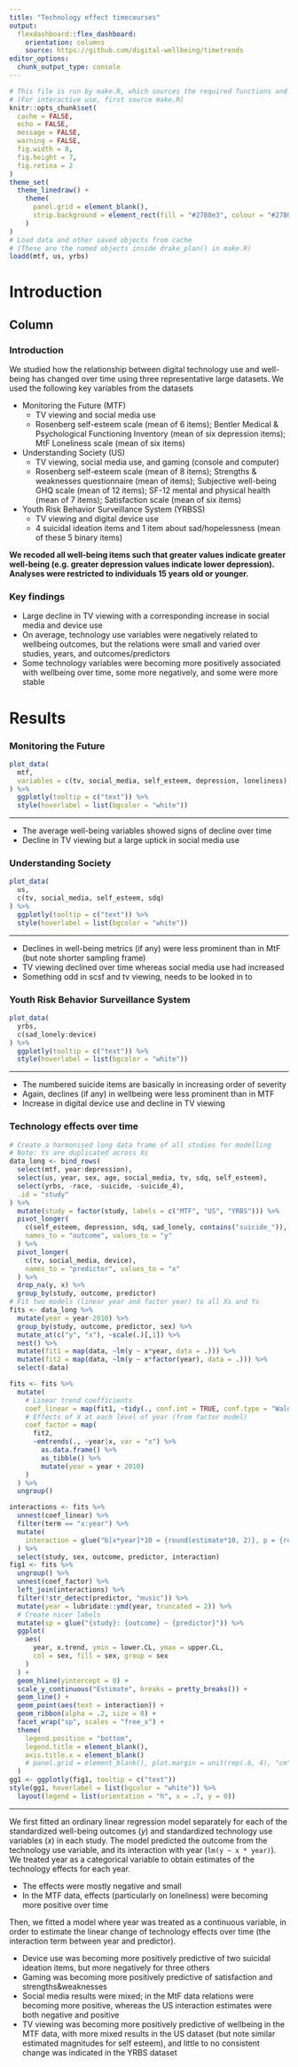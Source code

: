 ```yaml
---
title: "Technology effect timecourses"
output: 
  flexdashboard::flex_dashboard:
    orientation: columns
    source: https://github.com/digital-wellbeing/timetrends
editor_options: 
  chunk_output_type: console
---
```


```r
# This file is run by make.R, which sources the required functions and loads the necessary packages
# (For interactive use, first source make.R)
knitr::opts_chunk$set(
  cache = FALSE,
  echo = FALSE,
  message = FALSE,
  warning = FALSE,
  fig.width = 8,
  fig.height = 7,
  fig.retina = 2
)
theme_set(
  theme_linedraw() +
    theme(
      panel.grid = element_blank(),
      strip.background = element_rect(fill = "#2780e3", colour = "#2780e3")
    )
)
# Load data and other saved objects from cache
# (These are the named objects inside drake_plan() in make.R)
loadd(mtf, us, yrbs)
```

# Introduction

## Column

### Introduction

We studied how the relationship between digital technology use and well-being has changed over time using three representative large datasets. We used the following key variables from the datasets

- Monitoring the Future (MTF)
  - TV viewing and social media use
  - Rosenberg self-esteem scale (mean of 6 items); Bentler Medical & Psychological Functioning Inventory (mean of six depression items); MtF Loneliness scale (mean of six items)
- Understanding Society (US)
  - TV viewing, social media use, and gaming (console and computer)
  - Rosenberg self-esteem scale (mean of 8 items); Strengths & weaknesses questionnaire (mean of items); Subjective well-being GHQ scale (mean of 12 items); SF-12 mental and physical health (mean of 7 items); Satisfaction scale (mean of six items)
- Youth Risk Behavior Surveillance System (YRBSS)
  - TV viewing and digital device use
  - 4 suicidal ideation items and 1 item about sad/hopelessness (mean of these 5 binary items)

**We recoded all well-being items such that greater values indicate greater well-being (e.g. greater depression values indicate lower depression). Analyses were restricted to individuals 15 years old or younger.**

### Key findings

- Large decline in TV viewing with a corresponding increase in social media and device use
- On average, technology use variables were negatively related to wellbeing outcomes, but the relations were small and varied over studies, years, and outcomes/predictors
- Some technology variables were becoming more positively associated with wellbeing over time, some more negatively, and some were more stable

# Results {.storyboard}

### Monitoring the Future

```r
plot_data(
  mtf, 
  variables = c(tv, social_media, self_esteem, depression, loneliness)
) %>% 
  ggplotly(tooltip = c("text")) %>% 
  style(hoverlabel = list(bgcolor = "white"))
```

***

- The average well-being variables showed signs of decline over time 
- Decline in TV viewing but a large uptick in social media use

### Understanding Society

```r
plot_data(
  us,
  c(tv, social_media, self_esteem, sdq)
) %>% 
  ggplotly(tooltip = c("text")) %>% 
  style(hoverlabel = list(bgcolor = "white"))
```

***

- Declines in well-being metrics (if any) were less prominent than in MtF (but note shorter sampling frame)
- TV viewing declined over time whereas social media use had increased
- Something odd in scsf and tv viewing, needs to be looked in to

### Youth Risk Behavior Surveillance System

```r
plot_data(
  yrbs,
  c(sad_lonely:device)
) %>% 
  ggplotly(tooltip = c("text")) %>% 
  style(hoverlabel = list(bgcolor = "white"))
```

***

- The numbered suicide items are basically in increasing order of severity
- Again, declines (if any) in wellbeing were less prominent than in MTF
- Increase in digital device use and decline in TV viewing

### Technology effects over time

```r
# Create a harmonised long data frame of all studies for modelling
# Note: Ys are duplicated across Xs
data_long <- bind_rows(
  select(mtf, year:depression),
  select(us, year, sex, age, social_media, tv, sdq, self_esteem),
  select(yrbs, -race, -suicide, -suicide_4),
  .id = "study"
) %>% 
  mutate(study = factor(study, labels = c("MTF", "US", "YRBS"))) %>%
  pivot_longer(
    c(self_esteem, depression, sdq, sad_lonely, contains("suicide_")), 
    names_to = "outcome", values_to = "y"
  ) %>%
  pivot_longer(
    c(tv, social_media, device), 
    names_to = "predictor", values_to = "x"
  ) %>%
  drop_na(y, x) %>%
  group_by(study, outcome, predictor)
# Fit two models (linear year and factor year) to all Xs and Ys
fits <- data_long %>%
  mutate(year = year-2010) %>%
  group_by(study, outcome, predictor, sex) %>% 
  mutate_at(c("y", "x"), ~scale(.)[,1]) %>% 
  nest() %>% 
  mutate(fit1 = map(data, ~lm(y ~ x*year, data = .))) %>%
  mutate(fit2 = map(data, ~lm(y ~ x*factor(year), data = .))) %>%
  select(-data)

fits <- fits %>% 
  mutate(
    # Linear trend coefficients
    coef_linear = map(fit1, ~tidy(., conf.int = TRUE, conf.type = "Wald")),
    # Effects of X at each level of year (from factor model)
    coef_factor = map(
      fit2, 
      ~emtrends(., ~year|x, var = "x") %>% 
        as.data.frame() %>% 
        as_tibble() %>% 
        mutate(year = year + 2010)
    )
  ) %>% 
  ungroup()
```

```r
interactions <- fits %>% 
  unnest(coef_linear) %>% 
  filter(term == "x:year") %>% 
  mutate(
    interaction = glue("b[x*year]*10 = {round(estimate*10, 2)}, p = {round(p.value, 4)}")
  ) %>% 
  select(study, sex, outcome, predictor, interaction)
fig1 <- fits %>%
  ungroup() %>% 
  unnest(coef_factor) %>% 
  left_join(interactions) %>% 
  filter(!str_detect(predictor, "music")) %>% 
  mutate(year = lubridate::ymd(year, truncated = 2)) %>% 
  # Create nicer labels
  mutate(sp = glue("{study}: {outcome} ~ {predictor}")) %>% 
  ggplot(
    aes(
      year, x.trend, ymin = lower.CL, ymax = upper.CL, 
      col = sex, fill = sex, group = sex
    )
  ) +
  geom_hline(yintercept = 0) +
  scale_y_continuous("Estimate", breaks = pretty_breaks()) +
  geom_line() +
  geom_point(aes(text = interaction)) +
  geom_ribbon(alpha = .2, size = 0) +
  facet_wrap("sp", scales = "free_x") +
  theme(
    legend.position = "bottom", 
    legend.title = element_blank(),
    axis.title.x = element_blank()
    # panel.grid = element_blank(), plot.margin = unit(rep(.6, 4), "cm")
  )
gg1 <- ggplotly(fig1, tooltip = c("text"))
style(gg1, hoverlabel = list(bgcolor = "white")) %>% 
  layout(legend = list(orientation = "h", x = .7, y = 0))
```

***

We first fitted an ordinary linear regression model separately for each of the standardized well-being outcomes ($y$) and standardized technology use variables ($x$) in each study. The model predicted the outcome from the technology use variable, and its interaction with year (`lm(y ~ x * year)`). We treated year as a categorical variable to obtain estimates of the technology effects for each year. 

- The effects were mostly negative and small
- In the MTF data, effects (particularly on loneliness) were becoming more positive over time

Then, we fitted a model where year was treated as a continuous variable, in order to estimate the linear change of technology effects over time (the interaction term between year and predictor).

- Device use was becoming more positively predictive of two suicidal ideation items, but more negatively for three others
- Gaming was becoming more positively predictive of satisfaction and strengths&weaknesses
- Social media results were mixed; in the MtF data relations were becoming more positive, whereas the US interaction estimates were both negative and positive
- TV viewing was becoming more positively predictive of wellbeing in the MTF data, with more mixed results in the US dataset (but note similar estimated magnitudes for self esteem), and little to no consistent change was indicated in the YRBS dataset
